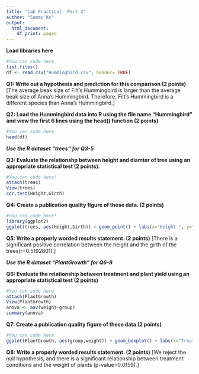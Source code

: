 ```yaml
---
title: 'Lab Practical: Part 2'
author: "Sammy Ko"
output:
  html_document:
    df_print: paged
---
```


**Load libraries here** 
```r
#You can code here
list.files()
df <- read.csv("Hummingbird.csv", header= TRUE)
```



**Q1: Write out a hypothesis and prediction for this comparison (2 points) **
[The average beak size of Filt's Hummingbird is larger than the average beak size of Anna's Hummingbird.
Therefore, Filt's Hummingbird is a different species than Anna's Hummingbird.]


**Q2: Load the Hummingbird data into R using the file name "Hummingbird" and view the first 6 lines using the head() function (2 points)**
```r
#You can code here
head(df)

```

***Use the R dataset "trees" for Q3-5***

**Q3: Evaluate the relationshp between height and diamter of tree using an appropriate statistical test (2 points).**

```r
#You can code here! 
attach(trees)
View(trees)
cor.test(Height,Girth)
```

**Q4: Create a publication quality figure of these data. (2 points) **
```r
#You can code here! 
library(ggplot2)
ggplot(trees, aes(Height,Girth)) + geom_point() + labs(x="Height ", y="Girth") + geom_smooth(method = "lm")+ theme_classic()
```

**Q5: Write a properly worded results statement. (2 points)**
[There is a significant positive correlation between the height and the girth of the trees(r=0.5192801).]


***Use the R dataset "PlantGrowth" for Q6-8***

**Q6: Evaluate the relationship between treatment and plant yield using an appropriate statistical test (2 points)**

```r
#You can code here
attach(PlantGrowth)
View(PlantGrowth)
anova <- aov(weight~group)
summary(anova)
```

**Q7: Create a publication quality figure of these data (2 points)**

```r
#You can code here
ggplot(PlantGrowth, aes(group,weight)) + geom_boxplot() + labs(x="Treatment groups", y="Weight") + theme_classic()
```

**Q8: Write a properly worded results statement. (2 points)**
[We reject the null hypothesis, and there is a significant relationship between treatment conditions and the weight of plants (p-value=0.0159).]


